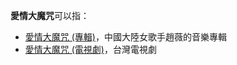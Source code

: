 '''愛情大魔咒'''可以指：
* [[愛情大魔咒_(專輯)|愛情大魔咒 (專輯)]]，中國大陸女歌手趙薇的音樂專輯
* [[愛情大魔咒_(電視劇)|愛情大魔咒 (電視劇)]]，台灣電視劇
{{Disambig|A愛|cat=五字作品消歧義}}